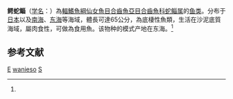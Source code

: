 {{Speciesbox 
| taxon = Saurida wanieso
| status = NE
| status_system = IUCN3.1
| authority = Shindo et Yamada, 1972<ref name='id5513'>{{cite web| url =http://www.bioinfo.cn/db05/BjdwSpecies.php?action=view&id=5513| title =鳄蛇鲻| work =中国动物物种编目数据库| publisher =中国科学院微生物研究所| author =中国科学院动物研究所| accessdate =2009-04-11| deadurl =yes| archiveurl =https://web.archive.org/web/20160305050559/http://www.bioinfo.cn/db05/BjdwSpecies.php?action=view&id=5513| archivedate =2016-03-05}}</ref>
| synonyms = 
}}

'''鳄蛇鲻'''（[[学名|学名]]：{{lang|la|''Saurida wanieso''}}）為[[輻鰭魚綱|輻鰭魚綱]][[仙女魚目|仙女魚目]][[合齒魚亞目|合齒魚亞目]][[合齒魚科|合齒魚科]][[蛇鲻属|蛇鲻属]]的[[鱼类|鱼类]]。分布于[[日本|日本]]以及[[南海|南海]]、[[东海|东海]]等海域，體長可達65公分，為底棲性魚類，生活在沙泥底質海域，屬肉食性，可做為食用魚。该物种的模式产地在东海。<ref name='id5513'/>

== 参考文献 ==
{{reflist}}
{{Taxonbar}}

[[Category:食用魚|E]]
[[Category:蛇鲻属|wanieso]]
[[Category:1972年描述的鱼类|S]]
